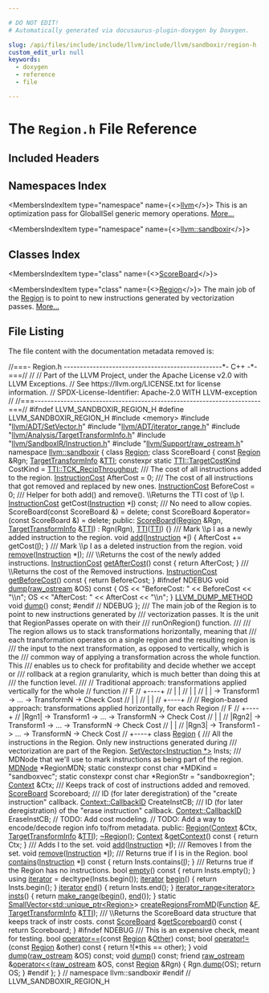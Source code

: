 ```yaml
---

# DO NOT EDIT!
# Automatically generated via docusaurus-plugin-doxygen by Doxygen.

slug: /api/files/include/include/llvm/include/llvm/sandboxir/region-h
custom_edit_url: null
keywords:
  - doxygen
  - reference
  - file

---
```





# The `Region.h` File Reference

<DoxygenPage pluginConfig={pluginConfig}>



## Included Headers

<IncludesList>
<IncludesListItem
  filePath="memory"
  permalink=""
  isLocal="false" />
<IncludesListItem
  filePath="llvm/ADT/SetVector.h"
  permalink="/docs/api/files/include/include/llvm/include/llvm/adt/setvector-h"
  isLocal="true" />
<IncludesListItem
  filePath="llvm/ADT/iterator_range.h"
  permalink="/docs/api/files/include/include/llvm/include/llvm/adt/iterator-range-h"
  isLocal="true" />
<IncludesListItem
  filePath="llvm/Analysis/TargetTransformInfo.h"
  permalink="/docs/api/files/include/include/llvm/include/llvm/analysis/targettransforminfo-h"
  isLocal="true" />
<IncludesListItem
  filePath="llvm/SandboxIR/Instruction.h"
  permalink="/docs/api/files/include/include/llvm/include/llvm/sandboxir/instruction-h"
  isLocal="true" />
<IncludesListItem
  filePath="llvm/Support/raw_ostream.h"
  permalink="/docs/api/files/include/include/llvm/include/llvm/support/raw-ostream-h"
  isLocal="true" />
</IncludesList>

## Namespaces Index

<MembersIndex>

<MembersIndexItem
  type="namespace"
  name={<><a href="/docs/api/namespaces/llvm">llvm</a></>}>
This is an optimization pass for GlobalISel generic memory operations. <a href="/docs/api/namespaces/llvm/#details">More...</a>
</MembersIndexItem>

<MembersIndexItem
  type="namespace"
  name={<><a href="/docs/api/namespaces/llvm/sandboxir">llvm::sandboxir</a></>}>
</MembersIndexItem>

</MembersIndex>

## Classes Index

<MembersIndex>

<MembersIndexItem
  type="class"
  name={<><a href="/docs/api/classes/llvm/sandboxir/scoreboard">ScoreBoard</a></>}>
</MembersIndexItem>

<MembersIndexItem
  type="class"
  name={<><a href="/docs/api/classes/llvm/sandboxir/region">Region</a></>}>
The main job of the <a href="/docs/api/classes/llvm/sandboxir/region">Region</a> is to point to new instructions generated by vectorization passes. <a href="/docs/api/classes/llvm/sandboxir/region/#details">More...</a>
</MembersIndexItem>

</MembersIndex>


## File Listing

The file content with the documentation metadata removed is:

<ProgramListing>

<Link id="l00001" /><CodeLine lineNumber="1"><Highlight kind="comment">//===- Region.h -------------------------------------------------&#42;- C++ -&#42;-===//</Highlight><Highlight kind="normal"></Highlight></CodeLine>
<Link id="l00002" /><CodeLine lineNumber="2"><Highlight kind="normal"></Highlight><Highlight kind="comment">//</Highlight><Highlight kind="normal"></Highlight></CodeLine>
<Link id="l00003" /><CodeLine lineNumber="3"><Highlight kind="normal"></Highlight><Highlight kind="comment">// Part of the LLVM Project, under the Apache License v2.0 with LLVM Exceptions.</Highlight><Highlight kind="normal"></Highlight></CodeLine>
<Link id="l00004" /><CodeLine lineNumber="4"><Highlight kind="normal"></Highlight><Highlight kind="comment">// See https://llvm.org/LICENSE.txt for license information.</Highlight><Highlight kind="normal"></Highlight></CodeLine>
<Link id="l00005" /><CodeLine lineNumber="5"><Highlight kind="normal"></Highlight><Highlight kind="comment">// SPDX-License-Identifier: Apache-2.0 WITH LLVM-exception</Highlight><Highlight kind="normal"></Highlight></CodeLine>
<Link id="l00006" /><CodeLine lineNumber="6"><Highlight kind="normal"></Highlight><Highlight kind="comment">//</Highlight><Highlight kind="normal"></Highlight></CodeLine>
<Link id="l00007" /><CodeLine lineNumber="7"><Highlight kind="normal"></Highlight><Highlight kind="comment">//===----------------------------------------------------------------------===//</Highlight><Highlight kind="normal"></Highlight></CodeLine>
<Link id="l00008" /><CodeLine lineNumber="8"><Highlight kind="normal"></Highlight></CodeLine>
<Link id="l00009" /><CodeLine lineNumber="9"><Highlight kind="normal"></Highlight><Highlight kind="preprocessor">#ifndef LLVM&#95;SANDBOXIR&#95;REGION&#95;H</Highlight><Highlight kind="normal"></Highlight></CodeLine>
<Link id="l00010" /><CodeLine lineNumber="10"><Highlight kind="normal"></Highlight><Highlight kind="preprocessor">#define LLVM&#95;SANDBOXIR&#95;REGION&#95;H</Highlight><Highlight kind="normal"></Highlight></CodeLine>
<Link id="l00011" /><CodeLine lineNumber="11"><Highlight kind="normal"></Highlight></CodeLine>
<Link id="l00012" /><CodeLine lineNumber="12"><Highlight kind="normal"></Highlight><Highlight kind="preprocessor">#include &lt;memory&gt;</Highlight><Highlight kind="normal"></Highlight></CodeLine>
<Link id="l00013" /><CodeLine lineNumber="13"><Highlight kind="normal"></Highlight></CodeLine>
<Link id="l00014" /><CodeLine lineNumber="14"><Highlight kind="normal"></Highlight><Highlight kind="preprocessor">#include &quot;<a href="/docs/api/files/include/include/llvm/include/llvm/adt/setvector-h">llvm/ADT/SetVector.h</a>&quot;</Highlight><Highlight kind="normal"></Highlight></CodeLine>
<Link id="l00015" /><CodeLine lineNumber="15"><Highlight kind="normal"></Highlight><Highlight kind="preprocessor">#include &quot;<a href="/docs/api/files/include/include/llvm/include/llvm/adt/iterator-range-h">llvm/ADT/iterator&#95;range.h</a>&quot;</Highlight><Highlight kind="normal"></Highlight></CodeLine>
<Link id="l00016" /><CodeLine lineNumber="16"><Highlight kind="normal"></Highlight><Highlight kind="preprocessor">#include &quot;<a href="/docs/api/files/include/include/llvm/include/llvm/analysis/targettransforminfo-h">llvm/Analysis/TargetTransformInfo.h</a>&quot;</Highlight><Highlight kind="normal"></Highlight></CodeLine>
<Link id="l00017" /><CodeLine lineNumber="17"><Highlight kind="normal"></Highlight><Highlight kind="preprocessor">#include &quot;<a href="/docs/api/files/include/include/llvm/include/llvm/sandboxir/instruction-h">llvm/SandboxIR/Instruction.h</a>&quot;</Highlight><Highlight kind="normal"></Highlight></CodeLine>
<Link id="l00018" /><CodeLine lineNumber="18"><Highlight kind="normal"></Highlight><Highlight kind="preprocessor">#include &quot;<a href="/docs/api/files/include/include/llvm/include/llvm/support/raw-ostream-h">llvm/Support/raw&#95;ostream.h</a>&quot;</Highlight><Highlight kind="normal"></Highlight></CodeLine>
<Link id="l00019" /><CodeLine lineNumber="19"><Highlight kind="normal"></Highlight></CodeLine>
<Link id="l00020" /><CodeLine lineNumber="20"><Highlight kind="normal"></Highlight><Highlight kind="keyword">namespace </Highlight><Highlight kind="normal"><a href="/docs/api/namespaces/llvm/sandboxir">llvm::sandboxir</a> &#123;</Highlight></CodeLine>
<Link id="l00021" /><CodeLine lineNumber="21"><Highlight kind="normal"></Highlight></CodeLine>
<Link id="l00022" /><CodeLine lineNumber="22"><Highlight kind="normal"></Highlight><Highlight kind="keyword">class </Highlight><Highlight kind="normal"><a href="/docs/api/classes/llvm/sandboxir/region">Region</a>;</Highlight></CodeLine>
<Link id="l00023" /><CodeLine lineNumber="23"><Highlight kind="normal"></Highlight></CodeLine>
<Link id="l00024" /><CodeLine lineNumber="24" lineLink="/docs/api/classes/llvm/sandboxir/scoreboard"><Highlight kind="normal"></Highlight><Highlight kind="keyword">class </Highlight><Highlight kind="normal">ScoreBoard &#123;</Highlight></CodeLine>
<Link id="l00025" /><CodeLine lineNumber="25"><Highlight kind="normal">  </Highlight><Highlight kind="keyword">const</Highlight><Highlight kind="normal"> <a href="/docs/api/classes/llvm/sandboxir/region">Region</a> &amp;Rgn;</Highlight></CodeLine>
<Link id="l00026" /><CodeLine lineNumber="26"><Highlight kind="normal">  <a href="/docs/api/classes/llvm/targettransforminfo">TargetTransformInfo</a> &amp;<a href="/docs/api/namespaces/llvm/#aa0d69e81725c10fa5407f0bf34462068">TTI</a>;</Highlight></CodeLine>
<Link id="l00027" /><CodeLine lineNumber="27"><Highlight kind="normal">  </Highlight><Highlight kind="keyword">constexpr</Highlight><Highlight kind="normal"> </Highlight><Highlight kind="keyword">static</Highlight><Highlight kind="normal"> <a href="/docs/api/classes/llvm/targettransforminfo/#a706f223f760b55668fbae74202b816bb">TTI::TargetCostKind</a> CostKind = <a href="/docs/api/classes/llvm/targettransforminfo/#a706f223f760b55668fbae74202b816bba59b32ea7b6f10564abd40ad90602ca5b">TTI::TCK&#95;RecipThroughput</a>;</Highlight><Highlight kind="comment"></Highlight></CodeLine>
<Link id="l00028" /><CodeLine lineNumber="28"><Highlight kind="comment">  /// The cost of all instructions added to the region.</Highlight><Highlight kind="normal"></Highlight></CodeLine>
<Link id="l00029" /><CodeLine lineNumber="29"><Highlight kind="normal">  <a href="/docs/api/classes/llvm/instructioncost">InstructionCost</a> AfterCost = 0;</Highlight><Highlight kind="comment"></Highlight></CodeLine>
<Link id="l00030" /><CodeLine lineNumber="30"><Highlight kind="comment">  /// The cost of all instructions that got removed and replaced by new ones.</Highlight><Highlight kind="normal"></Highlight></CodeLine>
<Link id="l00031" /><CodeLine lineNumber="31"><Highlight kind="normal">  <a href="/docs/api/classes/llvm/instructioncost">InstructionCost</a> BeforeCost = 0;</Highlight><Highlight kind="comment"></Highlight></CodeLine>
<Link id="l00032" /><CodeLine lineNumber="32"><Highlight kind="comment">  /// Helper for both add() and remove(). \\Returns the TTI cost of \\p I.</Highlight><Highlight kind="normal"></Highlight></CodeLine>
<Link id="l00033" /><CodeLine lineNumber="33"><Highlight kind="normal">  <a href="/docs/api/classes/llvm/instructioncost">InstructionCost</a> getCost(<a href="/docs/api/classes/llvm/sandboxir/instruction">Instruction</a> &#42;<a href="/docs/api/files/lib/lib/support/md5-cpp/#ac0eafdc9ee161b71e7af98af736952fd">I</a>) </Highlight><Highlight kind="keyword">const</Highlight><Highlight kind="normal">;</Highlight><Highlight kind="comment"></Highlight></CodeLine>
<Link id="l00034" /><CodeLine lineNumber="34"><Highlight kind="comment">  /// No need to allow copies.</Highlight><Highlight kind="normal"></Highlight></CodeLine>
<Link id="l00035" /><CodeLine lineNumber="35"><Highlight kind="normal">  ScoreBoard(</Highlight><Highlight kind="keyword">const</Highlight><Highlight kind="normal"> ScoreBoard &amp;) = </Highlight><Highlight kind="keyword">delete</Highlight><Highlight kind="normal">;</Highlight></CodeLine>
<Link id="l00036" /><CodeLine lineNumber="36"><Highlight kind="normal">  </Highlight><Highlight kind="keyword">const</Highlight><Highlight kind="normal"> ScoreBoard &amp;operator=(</Highlight><Highlight kind="keyword">const</Highlight><Highlight kind="normal"> ScoreBoard &amp;) = </Highlight><Highlight kind="keyword">delete</Highlight><Highlight kind="normal">;</Highlight></CodeLine>
<Link id="l00037" /><CodeLine lineNumber="37"><Highlight kind="normal"></Highlight></CodeLine>
<Link id="l00038" /><CodeLine lineNumber="38"><Highlight kind="normal"></Highlight><Highlight kind="keyword">public</Highlight><Highlight kind="normal">:</Highlight></CodeLine>
<Link id="l00039" /><CodeLine lineNumber="39" lineLink="/docs/api/classes/llvm/sandboxir/scoreboard/#a4a9a097263f261ba5e78626eeaabb89e"><Highlight kind="normal">  <a href="/docs/api/classes/llvm/sandboxir/scoreboard/#a4a9a097263f261ba5e78626eeaabb89e">ScoreBoard</a>(<a href="/docs/api/classes/llvm/sandboxir/region">Region</a> &amp;Rgn, <a href="/docs/api/classes/llvm/targettransforminfo">TargetTransformInfo</a> &amp;<a href="/docs/api/namespaces/llvm/#aa0d69e81725c10fa5407f0bf34462068">TTI</a>) : Rgn(Rgn), <a href="/docs/api/namespaces/llvm/#aa0d69e81725c10fa5407f0bf34462068">TTI</a>(<a href="/docs/api/namespaces/llvm/#aa0d69e81725c10fa5407f0bf34462068">TTI</a>) &#123;&#125;</Highlight><Highlight kind="comment"></Highlight></CodeLine>
<Link id="l00040" /><CodeLine lineNumber="40"><Highlight kind="comment">  /// Mark \\p I as a newly added instruction to the region.</Highlight><Highlight kind="normal"></Highlight></CodeLine>
<Link id="l00041" /><CodeLine lineNumber="41" lineLink="/docs/api/classes/llvm/sandboxir/scoreboard/#ab436af58d26d9c08f1f339d26ea850d4"><Highlight kind="normal">  </Highlight><Highlight kind="keywordtype">void</Highlight><Highlight kind="normal"> <a href="/docs/api/classes/llvm/sandboxir/scoreboard/#ab436af58d26d9c08f1f339d26ea850d4">add</a>(<a href="/docs/api/classes/llvm/sandboxir/instruction">Instruction</a> &#42;<a href="/docs/api/files/lib/lib/support/md5-cpp/#ac0eafdc9ee161b71e7af98af736952fd">I</a>) &#123; AfterCost += getCost(<a href="/docs/api/files/lib/lib/support/md5-cpp/#ac0eafdc9ee161b71e7af98af736952fd">I</a>); &#125;</Highlight><Highlight kind="comment"></Highlight></CodeLine>
<Link id="l00042" /><CodeLine lineNumber="42"><Highlight kind="comment">  /// Mark \\p I as a deleted instruction from the region.</Highlight><Highlight kind="normal"></Highlight></CodeLine>
<Link id="l00043" /><CodeLine lineNumber="43"><Highlight kind="normal">  </Highlight><Highlight kind="keywordtype">void</Highlight><Highlight kind="normal"> <a href="/docs/api/classes/llvm/sandboxir/scoreboard/#a1de5ee937293f78e8d3862b50ff44530">remove</a>(<a href="/docs/api/classes/llvm/sandboxir/instruction">Instruction</a> &#42;<a href="/docs/api/files/lib/lib/support/md5-cpp/#ac0eafdc9ee161b71e7af98af736952fd">I</a>);</Highlight><Highlight kind="comment"></Highlight></CodeLine>
<Link id="l00044" /><CodeLine lineNumber="44"><Highlight kind="comment">  /// \\Returns the cost of the newly added instructions.</Highlight><Highlight kind="normal"></Highlight></CodeLine>
<Link id="l00045" /><CodeLine lineNumber="45" lineLink="/docs/api/classes/llvm/sandboxir/scoreboard/#a2f1f19cfec54d502ef2721aef943c3c4"><Highlight kind="normal">  <a href="/docs/api/classes/llvm/instructioncost">InstructionCost</a> <a href="/docs/api/classes/llvm/sandboxir/scoreboard/#a2f1f19cfec54d502ef2721aef943c3c4">getAfterCost</a>()</Highlight><Highlight kind="keyword"> const </Highlight><Highlight kind="normal">&#123; </Highlight><Highlight kind="keywordflow">return</Highlight><Highlight kind="normal"> AfterCost; &#125;</Highlight><Highlight kind="comment"></Highlight></CodeLine>
<Link id="l00046" /><CodeLine lineNumber="46"><Highlight kind="comment">  /// \\Returns the cost of the Removed instructions.</Highlight><Highlight kind="normal"></Highlight></CodeLine>
<Link id="l00047" /><CodeLine lineNumber="47" lineLink="/docs/api/classes/llvm/sandboxir/scoreboard/#a058c24753b95daf70cb037d3c695a749"><Highlight kind="normal">  <a href="/docs/api/classes/llvm/instructioncost">InstructionCost</a> <a href="/docs/api/classes/llvm/sandboxir/scoreboard/#a058c24753b95daf70cb037d3c695a749">getBeforeCost</a>()</Highlight><Highlight kind="keyword"> const </Highlight><Highlight kind="normal">&#123; </Highlight><Highlight kind="keywordflow">return</Highlight><Highlight kind="normal"> BeforeCost; &#125;</Highlight></CodeLine>
<Link id="l00048" /><CodeLine lineNumber="48"><Highlight kind="normal"></Highlight></CodeLine>
<Link id="l00049" /><CodeLine lineNumber="49"><Highlight kind="normal"></Highlight><Highlight kind="preprocessor">#ifndef NDEBUG</Highlight><Highlight kind="normal"></Highlight></CodeLine>
<Link id="l00050" /><CodeLine lineNumber="50" lineLink="/docs/api/classes/llvm/sandboxir/scoreboard/#a9b60891be13ecc4e4f339c3a16c3a9ce"><Highlight kind="normal">  </Highlight><Highlight kind="keywordtype">void</Highlight><Highlight kind="normal"> <a href="/docs/api/classes/llvm/sandboxir/scoreboard/#a9b60891be13ecc4e4f339c3a16c3a9ce">dump</a>(<a href="/docs/api/classes/llvm/raw-ostream">raw&#95;ostream</a> &amp;OS)</Highlight><Highlight kind="keyword"> const </Highlight><Highlight kind="normal">&#123;</Highlight></CodeLine>
<Link id="l00051" /><CodeLine lineNumber="51"><Highlight kind="normal">    OS &lt;&lt; </Highlight><Highlight kind="stringliteral">&quot;BeforeCost: &quot;</Highlight><Highlight kind="normal"> &lt;&lt; BeforeCost &lt;&lt; </Highlight><Highlight kind="stringliteral">&quot;\\n&quot;</Highlight><Highlight kind="normal">;</Highlight></CodeLine>
<Link id="l00052" /><CodeLine lineNumber="52"><Highlight kind="normal">    OS &lt;&lt; </Highlight><Highlight kind="stringliteral">&quot;AfterCost:  &quot;</Highlight><Highlight kind="normal"> &lt;&lt; AfterCost &lt;&lt; </Highlight><Highlight kind="stringliteral">&quot;\\n&quot;</Highlight><Highlight kind="normal">;</Highlight></CodeLine>
<Link id="l00053" /><CodeLine lineNumber="53"><Highlight kind="normal">  &#125;</Highlight></CodeLine>
<Link id="l00054" /><CodeLine lineNumber="54"><Highlight kind="normal">  <a href="/docs/api/files/include/include/llvm/include/llvm/support/compiler-h/#aa863693eef567397d9c292da5bf22d34">LLVM&#95;DUMP&#95;METHOD</a> </Highlight><Highlight kind="keywordtype">void</Highlight><Highlight kind="normal"> <a href="/docs/api/classes/llvm/sandboxir/scoreboard/#a4d0b257d1589b3f20b7606e839ad884f">dump</a>() </Highlight><Highlight kind="keyword">const</Highlight><Highlight kind="normal">;</Highlight></CodeLine>
<Link id="l00055" /><CodeLine lineNumber="55"><Highlight kind="normal"></Highlight><Highlight kind="preprocessor">#endif </Highlight><Highlight kind="comment">// NDEBUG</Highlight><Highlight kind="normal"></Highlight></CodeLine>
<Link id="l00056" /><CodeLine lineNumber="56"><Highlight kind="normal">&#125;;</Highlight></CodeLine>
<Link id="l00057" /><CodeLine lineNumber="57"><Highlight kind="normal"></Highlight><Highlight kind="comment"></Highlight></CodeLine>
<Link id="l00058" /><CodeLine lineNumber="58"><Highlight kind="comment">/// The main job of the Region is to point to new instructions generated by</Highlight></CodeLine>
<Link id="l00059" /><CodeLine lineNumber="59"><Highlight kind="comment">/// vectorization passes. It is the unit that RegionPasses operate on with their</Highlight></CodeLine>
<Link id="l00060" /><CodeLine lineNumber="60"><Highlight kind="comment">/// runOnRegion() function.</Highlight></CodeLine>
<Link id="l00061" /><CodeLine lineNumber="61"><Highlight kind="comment">///</Highlight></CodeLine>
<Link id="l00062" /><CodeLine lineNumber="62"><Highlight kind="comment">/// The region allows us to stack transformations horizontally, meaning that</Highlight></CodeLine>
<Link id="l00063" /><CodeLine lineNumber="63"><Highlight kind="comment">/// each transformation operates on a single region and the resulting region is</Highlight></CodeLine>
<Link id="l00064" /><CodeLine lineNumber="64"><Highlight kind="comment">/// the input to the next transformation, as opposed to vertically, which is the</Highlight></CodeLine>
<Link id="l00065" /><CodeLine lineNumber="65"><Highlight kind="comment">/// common way of applying a transformation across the whole function. This</Highlight></CodeLine>
<Link id="l00066" /><CodeLine lineNumber="66"><Highlight kind="comment">/// enables us to check for profitability and decide whether we accept or</Highlight></CodeLine>
<Link id="l00067" /><CodeLine lineNumber="67"><Highlight kind="comment">/// rollback at a region granularity, which is much better than doing this at</Highlight></CodeLine>
<Link id="l00068" /><CodeLine lineNumber="68"><Highlight kind="comment">/// the function level.</Highlight></CodeLine>
<Link id="l00069" /><CodeLine lineNumber="69"><Highlight kind="comment">///</Highlight><Highlight kind="normal"></Highlight></CodeLine>
<Link id="l00070" /><CodeLine lineNumber="70"><Highlight kind="normal"></Highlight><Highlight kind="comment">//  Traditional approach: transformations applied vertically for the whole</Highlight><Highlight kind="normal"></Highlight></CodeLine>
<Link id="l00071" /><CodeLine lineNumber="71"><Highlight kind="normal"></Highlight><Highlight kind="comment">//  function</Highlight><Highlight kind="normal"></Highlight></CodeLine>
<Link id="l00072" /><CodeLine lineNumber="72"><Highlight kind="normal"></Highlight><Highlight kind="comment">//    F</Highlight><Highlight kind="normal"></Highlight></CodeLine>
<Link id="l00073" /><CodeLine lineNumber="73"><Highlight kind="normal"></Highlight><Highlight kind="comment">//  +----+</Highlight><Highlight kind="normal"></Highlight></CodeLine>
<Link id="l00074" /><CodeLine lineNumber="74"><Highlight kind="normal"></Highlight><Highlight kind="comment">//  |    |</Highlight><Highlight kind="normal"></Highlight></CodeLine>
<Link id="l00075" /><CodeLine lineNumber="75"><Highlight kind="normal"></Highlight><Highlight kind="comment">//  |    |</Highlight><Highlight kind="normal"></Highlight></CodeLine>
<Link id="l00076" /><CodeLine lineNumber="76"><Highlight kind="normal"></Highlight><Highlight kind="comment">//  |    | -&gt; Transform1 -&gt;  ... -&gt; TransformN -&gt; Check Cost</Highlight><Highlight kind="normal"></Highlight></CodeLine>
<Link id="l00077" /><CodeLine lineNumber="77"><Highlight kind="normal"></Highlight><Highlight kind="comment">//  |    |</Highlight><Highlight kind="normal"></Highlight></CodeLine>
<Link id="l00078" /><CodeLine lineNumber="78"><Highlight kind="normal"></Highlight><Highlight kind="comment">//  |    |</Highlight><Highlight kind="normal"></Highlight></CodeLine>
<Link id="l00079" /><CodeLine lineNumber="79"><Highlight kind="normal"></Highlight><Highlight kind="comment">//  +----+</Highlight><Highlight kind="normal"></Highlight></CodeLine>
<Link id="l00080" /><CodeLine lineNumber="80"><Highlight kind="normal"></Highlight><Highlight kind="comment">//</Highlight><Highlight kind="normal"></Highlight></CodeLine>
<Link id="l00081" /><CodeLine lineNumber="81"><Highlight kind="normal"></Highlight><Highlight kind="comment">//  Region-based approach: transformations applied horizontally, for each Region</Highlight><Highlight kind="normal"></Highlight></CodeLine>
<Link id="l00082" /><CodeLine lineNumber="82"><Highlight kind="normal"></Highlight><Highlight kind="comment">//    F</Highlight><Highlight kind="normal"></Highlight></CodeLine>
<Link id="l00083" /><CodeLine lineNumber="83"><Highlight kind="normal"></Highlight><Highlight kind="comment">//  +----+</Highlight><Highlight kind="normal"></Highlight></CodeLine>
<Link id="l00084" /><CodeLine lineNumber="84"><Highlight kind="normal"></Highlight><Highlight kind="comment">//  |Rgn1| -&gt; Transform1 -&gt;  ... -&gt; TransformN -&gt; Check Cost</Highlight><Highlight kind="normal"></Highlight></CodeLine>
<Link id="l00085" /><CodeLine lineNumber="85"><Highlight kind="normal"></Highlight><Highlight kind="comment">//  |    |</Highlight><Highlight kind="normal"></Highlight></CodeLine>
<Link id="l00086" /><CodeLine lineNumber="86"><Highlight kind="normal"></Highlight><Highlight kind="comment">//  |Rgn2| -&gt; Transform1 -&gt;  ... -&gt; TransformN -&gt; Check Cost</Highlight><Highlight kind="normal"></Highlight></CodeLine>
<Link id="l00087" /><CodeLine lineNumber="87"><Highlight kind="normal"></Highlight><Highlight kind="comment">//  |    |</Highlight><Highlight kind="normal"></Highlight></CodeLine>
<Link id="l00088" /><CodeLine lineNumber="88"><Highlight kind="normal"></Highlight><Highlight kind="comment">//  |Rgn3| -&gt; Transform1 -&gt;  ... -&gt; TransformN -&gt; Check Cost</Highlight><Highlight kind="normal"></Highlight></CodeLine>
<Link id="l00089" /><CodeLine lineNumber="89"><Highlight kind="normal"></Highlight><Highlight kind="comment">//  +----+</Highlight><Highlight kind="normal"></Highlight></CodeLine>
<Link id="l00090" /><CodeLine lineNumber="90"><Highlight kind="normal"></Highlight></CodeLine>
<Link id="l00091" /><CodeLine lineNumber="91" lineLink="/docs/api/classes/llvm/sandboxir/region"><Highlight kind="normal"></Highlight><Highlight kind="keyword">class </Highlight><Highlight kind="normal"><a href="/docs/api/classes/llvm/sandboxir/region/#a8533fbc97a477c3f6a68cbef21bcb811">Region</a> &#123;</Highlight><Highlight kind="comment"></Highlight></CodeLine>
<Link id="l00092" /><CodeLine lineNumber="92"><Highlight kind="comment">  /// All the instructions in the Region. Only new instructions generated during</Highlight></CodeLine>
<Link id="l00093" /><CodeLine lineNumber="93"><Highlight kind="comment">  /// vectorization are part of the Region.</Highlight><Highlight kind="normal"></Highlight></CodeLine>
<Link id="l00094" /><CodeLine lineNumber="94"><Highlight kind="normal">  <a href="/docs/api/classes/llvm/setvector">SetVector&lt;Instruction &#42;&gt;</a> Insts;</Highlight></CodeLine>
<Link id="l00095" /><CodeLine lineNumber="95"><Highlight kind="normal"></Highlight><Highlight kind="comment"></Highlight></CodeLine>
<Link id="l00096" /><CodeLine lineNumber="96"><Highlight kind="comment">  /// MDNode that we&#39;ll use to mark instructions as being part of the region.</Highlight><Highlight kind="normal"></Highlight></CodeLine>
<Link id="l00097" /><CodeLine lineNumber="97"><Highlight kind="normal">  <a href="/docs/api/classes/llvm/mdnode">MDNode</a> &#42;RegionMDN;</Highlight></CodeLine>
<Link id="l00098" /><CodeLine lineNumber="98"><Highlight kind="normal">  </Highlight><Highlight kind="keyword">static</Highlight><Highlight kind="normal"> </Highlight><Highlight kind="keyword">constexpr</Highlight><Highlight kind="normal"> </Highlight><Highlight kind="keyword">const</Highlight><Highlight kind="normal"> </Highlight><Highlight kind="keywordtype">char</Highlight><Highlight kind="normal"> &#42;MDKind = </Highlight><Highlight kind="stringliteral">&quot;sandboxvec&quot;</Highlight><Highlight kind="normal">;</Highlight></CodeLine>
<Link id="l00099" /><CodeLine lineNumber="99"><Highlight kind="normal">  </Highlight><Highlight kind="keyword">static</Highlight><Highlight kind="normal"> </Highlight><Highlight kind="keyword">constexpr</Highlight><Highlight kind="normal"> </Highlight><Highlight kind="keyword">const</Highlight><Highlight kind="normal"> </Highlight><Highlight kind="keywordtype">char</Highlight><Highlight kind="normal"> &#42;RegionStr = </Highlight><Highlight kind="stringliteral">&quot;sandboxregion&quot;</Highlight><Highlight kind="normal">;</Highlight></CodeLine>
<Link id="l00100" /><CodeLine lineNumber="100"><Highlight kind="normal"></Highlight></CodeLine>
<Link id="l00101" /><CodeLine lineNumber="101"><Highlight kind="normal">  <a href="/docs/api/classes/llvm/sandboxir/context">Context</a> &amp;Ctx;</Highlight><Highlight kind="comment"></Highlight></CodeLine>
<Link id="l00102" /><CodeLine lineNumber="102"><Highlight kind="comment">  /// Keeps track of cost of instructions added and removed.</Highlight><Highlight kind="normal"></Highlight></CodeLine>
<Link id="l00103" /><CodeLine lineNumber="103"><Highlight kind="normal">  <a href="/docs/api/classes/llvm/sandboxir/scoreboard">ScoreBoard</a> Scoreboard;</Highlight></CodeLine>
<Link id="l00104" /><CodeLine lineNumber="104"><Highlight kind="normal"></Highlight><Highlight kind="comment"></Highlight></CodeLine>
<Link id="l00105" /><CodeLine lineNumber="105"><Highlight kind="comment">  /// ID (for later deregistration) of the &quot;create instruction&quot; callback.</Highlight><Highlight kind="normal"></Highlight></CodeLine>
<Link id="l00106" /><CodeLine lineNumber="106"><Highlight kind="normal">  <a href="/docs/api/classes/llvm/sandboxir/context/callbackid">Context::CallbackID</a> CreateInstCB;</Highlight><Highlight kind="comment"></Highlight></CodeLine>
<Link id="l00107" /><CodeLine lineNumber="107"><Highlight kind="comment">  /// ID (for later deregistration) of the &quot;erase instruction&quot; callback.</Highlight><Highlight kind="normal"></Highlight></CodeLine>
<Link id="l00108" /><CodeLine lineNumber="108"><Highlight kind="normal">  <a href="/docs/api/classes/llvm/sandboxir/context/callbackid">Context::CallbackID</a> EraseInstCB;</Highlight></CodeLine>
<Link id="l00109" /><CodeLine lineNumber="109"><Highlight kind="normal"></Highlight></CodeLine>
<Link id="l00110" /><CodeLine lineNumber="110"><Highlight kind="normal">  </Highlight><Highlight kind="comment">// TODO: Add cost modeling.</Highlight><Highlight kind="normal"></Highlight></CodeLine>
<Link id="l00111" /><CodeLine lineNumber="111"><Highlight kind="normal">  </Highlight><Highlight kind="comment">// TODO: Add a way to encode/decode region info to/from metadata.</Highlight><Highlight kind="normal"></Highlight></CodeLine>
<Link id="l00112" /><CodeLine lineNumber="112"><Highlight kind="normal"></Highlight></CodeLine>
<Link id="l00113" /><CodeLine lineNumber="113"><Highlight kind="normal"></Highlight><Highlight kind="keyword">public</Highlight><Highlight kind="normal">:</Highlight></CodeLine>
<Link id="l00114" /><CodeLine lineNumber="114"><Highlight kind="normal">  <a href="/docs/api/classes/llvm/sandboxir/region/#a8533fbc97a477c3f6a68cbef21bcb811">Region</a>(<a href="/docs/api/classes/llvm/sandboxir/context">Context</a> &amp;Ctx, <a href="/docs/api/classes/llvm/targettransforminfo">TargetTransformInfo</a> &amp;<a href="/docs/api/namespaces/llvm/#aa0d69e81725c10fa5407f0bf34462068">TTI</a>);</Highlight></CodeLine>
<Link id="l00115" /><CodeLine lineNumber="115"><Highlight kind="normal">  <a href="/docs/api/classes/llvm/sandboxir/region/#ad8dbbba504b405133c4b083d21ed2ff3">~Region</a>();</Highlight></CodeLine>
<Link id="l00116" /><CodeLine lineNumber="116"><Highlight kind="normal"></Highlight></CodeLine>
<Link id="l00117" /><CodeLine lineNumber="117" lineLink="/docs/api/classes/llvm/sandboxir/region/#a2c690228f7424bd91013fff858b5b132"><Highlight kind="normal">  <a href="/docs/api/classes/llvm/sandboxir/context">Context</a> &amp;<a href="/docs/api/classes/llvm/sandboxir/region/#a2c690228f7424bd91013fff858b5b132">getContext</a>()</Highlight><Highlight kind="keyword"> const </Highlight><Highlight kind="normal">&#123; </Highlight><Highlight kind="keywordflow">return</Highlight><Highlight kind="normal"> Ctx; &#125;</Highlight></CodeLine>
<Link id="l00118" /><CodeLine lineNumber="118"><Highlight kind="normal"></Highlight><Highlight kind="comment"></Highlight></CodeLine>
<Link id="l00119" /><CodeLine lineNumber="119"><Highlight kind="comment">  /// Adds I to the set.</Highlight><Highlight kind="normal"></Highlight></CodeLine>
<Link id="l00120" /><CodeLine lineNumber="120"><Highlight kind="normal">  </Highlight><Highlight kind="keywordtype">void</Highlight><Highlight kind="normal"> <a href="/docs/api/classes/llvm/sandboxir/region/#a6522c81e20bf4f16dac8c95cfb8d074f">add</a>(<a href="/docs/api/classes/llvm/sandboxir/instruction">Instruction</a> &#42;<a href="/docs/api/files/lib/lib/support/md5-cpp/#ac0eafdc9ee161b71e7af98af736952fd">I</a>);</Highlight><Highlight kind="comment"></Highlight></CodeLine>
<Link id="l00121" /><CodeLine lineNumber="121"><Highlight kind="comment">  /// Removes I from the set.</Highlight><Highlight kind="normal"></Highlight></CodeLine>
<Link id="l00122" /><CodeLine lineNumber="122"><Highlight kind="normal">  </Highlight><Highlight kind="keywordtype">void</Highlight><Highlight kind="normal"> <a href="/docs/api/classes/llvm/sandboxir/region/#a786d3636c1e318fb00ee0ac1d8b3ca16">remove</a>(<a href="/docs/api/classes/llvm/sandboxir/instruction">Instruction</a> &#42;<a href="/docs/api/files/lib/lib/support/md5-cpp/#ac0eafdc9ee161b71e7af98af736952fd">I</a>);</Highlight><Highlight kind="comment"></Highlight></CodeLine>
<Link id="l00123" /><CodeLine lineNumber="123"><Highlight kind="comment">  /// Returns true if I is in the Region.</Highlight><Highlight kind="normal"></Highlight></CodeLine>
<Link id="l00124" /><CodeLine lineNumber="124" lineLink="/docs/api/classes/llvm/sandboxir/region/#a523677c24436ff671be49583654248a1"><Highlight kind="normal">  </Highlight><Highlight kind="keywordtype">bool</Highlight><Highlight kind="normal"> <a href="/docs/api/classes/llvm/sandboxir/region/#a523677c24436ff671be49583654248a1">contains</a>(<a href="/docs/api/classes/llvm/sandboxir/instruction">Instruction</a> &#42;<a href="/docs/api/files/lib/lib/support/md5-cpp/#ac0eafdc9ee161b71e7af98af736952fd">I</a>)</Highlight><Highlight kind="keyword"> const </Highlight><Highlight kind="normal">&#123; </Highlight><Highlight kind="keywordflow">return</Highlight><Highlight kind="normal"> Insts.contains(<a href="/docs/api/files/lib/lib/support/md5-cpp/#ac0eafdc9ee161b71e7af98af736952fd">I</a>); &#125;</Highlight><Highlight kind="comment"></Highlight></CodeLine>
<Link id="l00125" /><CodeLine lineNumber="125"><Highlight kind="comment">  /// Returns true if the Region has no instructions.</Highlight><Highlight kind="normal"></Highlight></CodeLine>
<Link id="l00126" /><CodeLine lineNumber="126" lineLink="/docs/api/classes/llvm/sandboxir/region/#af2de152d0b3a04013dd2440586c78d1b"><Highlight kind="normal">  </Highlight><Highlight kind="keywordtype">bool</Highlight><Highlight kind="normal"> <a href="/docs/api/classes/llvm/sandboxir/region/#af2de152d0b3a04013dd2440586c78d1b">empty</a>()</Highlight><Highlight kind="keyword"> const </Highlight><Highlight kind="normal">&#123; </Highlight><Highlight kind="keywordflow">return</Highlight><Highlight kind="normal"> Insts.empty(); &#125;</Highlight></CodeLine>
<Link id="l00127" /><CodeLine lineNumber="127"><Highlight kind="normal"></Highlight></CodeLine>
<Link id="l00128" /><CodeLine lineNumber="128" lineLink="/docs/api/classes/llvm/sandboxir/region/#ad8b74ca020409c6e5f6cfac2211d7ddd"><Highlight kind="normal">  </Highlight><Highlight kind="keyword">using </Highlight><Highlight kind="normal"><a href="/docs/api/classes/llvm/sandboxir/region/#ad8b74ca020409c6e5f6cfac2211d7ddd">iterator</a> = </Highlight><Highlight kind="keyword">decltype</Highlight><Highlight kind="normal">(Insts.begin());</Highlight></CodeLine>
<Link id="l00129" /><CodeLine lineNumber="129" lineLink="/docs/api/classes/llvm/sandboxir/region/#aca12ccca7fb6b0fcc53f3d44e863f2d5"><Highlight kind="normal">  <a href="/docs/api/classes/llvm/sandboxir/region/#ad8b74ca020409c6e5f6cfac2211d7ddd">iterator</a> <a href="/docs/api/classes/llvm/sandboxir/region/#aca12ccca7fb6b0fcc53f3d44e863f2d5">begin</a>() &#123; </Highlight><Highlight kind="keywordflow">return</Highlight><Highlight kind="normal"> Insts.begin(); &#125;</Highlight></CodeLine>
<Link id="l00130" /><CodeLine lineNumber="130" lineLink="/docs/api/classes/llvm/sandboxir/region/#ad6fc926922094cc45afda6c6685d63c5"><Highlight kind="normal">  <a href="/docs/api/classes/llvm/sandboxir/region/#ad8b74ca020409c6e5f6cfac2211d7ddd">iterator</a> <a href="/docs/api/classes/llvm/sandboxir/region/#ad6fc926922094cc45afda6c6685d63c5">end</a>() &#123; </Highlight><Highlight kind="keywordflow">return</Highlight><Highlight kind="normal"> Insts.end(); &#125;</Highlight></CodeLine>
<Link id="l00131" /><CodeLine lineNumber="131" lineLink="/docs/api/classes/llvm/sandboxir/region/#a600a643269917bb4d7573d3869a28234"><Highlight kind="normal">  <a href="/docs/api/classes/llvm/iterator-range">iterator&#95;range&lt;iterator&gt;</a> <a href="/docs/api/classes/llvm/sandboxir/region/#a600a643269917bb4d7573d3869a28234">insts</a>() &#123; </Highlight><Highlight kind="keywordflow">return</Highlight><Highlight kind="normal"> <a href="/docs/api/namespaces/llvm/#a341215803e83773a3e97860dc291f121">make&#95;range</a>(<a href="/docs/api/classes/llvm/sandboxir/region/#aca12ccca7fb6b0fcc53f3d44e863f2d5">begin</a>(), <a href="/docs/api/classes/llvm/sandboxir/region/#ad6fc926922094cc45afda6c6685d63c5">end</a>()); &#125;</Highlight></CodeLine>
<Link id="l00132" /><CodeLine lineNumber="132"><Highlight kind="normal"></Highlight></CodeLine>
<Link id="l00133" /><CodeLine lineNumber="133"><Highlight kind="normal">  </Highlight><Highlight kind="keyword">static</Highlight><Highlight kind="normal"> <a href="/docs/api/classes/llvm/smallvector">SmallVector&lt;std::unique&#95;ptr&lt;Region&gt;</a>&gt;</Highlight></CodeLine>
<Link id="l00134" /><CodeLine lineNumber="134"><Highlight kind="normal">  <a href="/docs/api/classes/llvm/sandboxir/region/#a8a8865325da7e23f2f527bb04e1a26d6">createRegionsFromMD</a>(<a href="/docs/api/classes/llvm/sandboxir/function">Function</a> &amp;<a href="/docs/api/files/lib/lib/support/md5-cpp/#a96d73bbd7af15cb1fc38c3f4a3bd82e9">F</a>, <a href="/docs/api/classes/llvm/targettransforminfo">TargetTransformInfo</a> &amp;<a href="/docs/api/namespaces/llvm/#aa0d69e81725c10fa5407f0bf34462068">TTI</a>);</Highlight><Highlight kind="comment"></Highlight></CodeLine>
<Link id="l00135" /><CodeLine lineNumber="135"><Highlight kind="comment">  /// \\Returns the ScoreBoard data structure that keeps track of instr costs.</Highlight><Highlight kind="normal"></Highlight></CodeLine>
<Link id="l00136" /><CodeLine lineNumber="136" lineLink="/docs/api/classes/llvm/sandboxir/region/#aa7cf039e6fb7da2357b290c0b86ab2d0"><Highlight kind="normal">  </Highlight><Highlight kind="keyword">const</Highlight><Highlight kind="normal"> <a href="/docs/api/classes/llvm/sandboxir/scoreboard">ScoreBoard</a> &amp;<a href="/docs/api/classes/llvm/sandboxir/region/#aa7cf039e6fb7da2357b290c0b86ab2d0">getScoreboard</a>()</Highlight><Highlight kind="keyword"> const </Highlight><Highlight kind="normal">&#123; </Highlight><Highlight kind="keywordflow">return</Highlight><Highlight kind="normal"> Scoreboard; &#125;</Highlight></CodeLine>
<Link id="l00137" /><CodeLine lineNumber="137"><Highlight kind="normal"></Highlight></CodeLine>
<Link id="l00138" /><CodeLine lineNumber="138"><Highlight kind="normal"></Highlight><Highlight kind="preprocessor">#ifndef NDEBUG</Highlight><Highlight kind="comment"></Highlight></CodeLine>
<Link id="l00139" /><CodeLine lineNumber="139"><Highlight kind="comment">  /// This is an expensive check, meant for testing.</Highlight><Highlight kind="normal"></Highlight></CodeLine>
<Link id="l00140" /><CodeLine lineNumber="140"><Highlight kind="normal">  </Highlight><Highlight kind="keywordtype">bool</Highlight><Highlight kind="normal"> <a href="/docs/api/classes/llvm/sandboxir/region/#a70065f6bc15429a70ceb4f71e4c2db1f">operator==</a>(</Highlight><Highlight kind="keyword">const</Highlight><Highlight kind="normal"> <a href="/docs/api/classes/llvm/sandboxir/region">Region</a> &amp;<a href="/docs/api/namespaces/llvm/#a9eb4f5b98b70ee4fab9614ed58282c1fa6311ae17c1ee52b36e68aaf4ad066387">Other</a>) </Highlight><Highlight kind="keyword">const</Highlight><Highlight kind="normal">;</Highlight></CodeLine>
<Link id="l00141" /><CodeLine lineNumber="141" lineLink="/docs/api/classes/llvm/sandboxir/region/#a604457e45515fab86807508fffeb3a4d"><Highlight kind="normal">  </Highlight><Highlight kind="keywordtype">bool</Highlight><Highlight kind="normal"> <a href="/docs/api/classes/llvm/sandboxir/region/#a604457e45515fab86807508fffeb3a4d">operator!=</a>(</Highlight><Highlight kind="keyword">const</Highlight><Highlight kind="normal"> <a href="/docs/api/classes/llvm/sandboxir/region/#a8533fbc97a477c3f6a68cbef21bcb811">Region</a> &amp;other)</Highlight><Highlight kind="keyword"> const </Highlight><Highlight kind="normal">&#123; </Highlight><Highlight kind="keywordflow">return</Highlight><Highlight kind="normal"> !(&#42;</Highlight><Highlight kind="keyword">this</Highlight><Highlight kind="normal"> == other); &#125;</Highlight></CodeLine>
<Link id="l00142" /><CodeLine lineNumber="142"><Highlight kind="normal"></Highlight></CodeLine>
<Link id="l00143" /><CodeLine lineNumber="143"><Highlight kind="normal">  </Highlight><Highlight kind="keywordtype">void</Highlight><Highlight kind="normal"> <a href="/docs/api/classes/llvm/sandboxir/region/#a1625959e5118314896bc4a37b0c87756">dump</a>(<a href="/docs/api/classes/llvm/raw-ostream">raw&#95;ostream</a> &amp;OS) </Highlight><Highlight kind="keyword">const</Highlight><Highlight kind="normal">;</Highlight></CodeLine>
<Link id="l00144" /><CodeLine lineNumber="144"><Highlight kind="normal">  </Highlight><Highlight kind="keywordtype">void</Highlight><Highlight kind="normal"> <a href="/docs/api/classes/llvm/sandboxir/region/#a1625959e5118314896bc4a37b0c87756">dump</a>() </Highlight><Highlight kind="keyword">const</Highlight><Highlight kind="normal">;</Highlight></CodeLine>
<Link id="l00145" /><CodeLine lineNumber="145" lineLink="/docs/api/classes/llvm/sandboxir/region/#ac75341211f26d1a25d45ce5296954a5f"><Highlight kind="normal">  </Highlight><Highlight kind="keyword">friend</Highlight><Highlight kind="normal"> <a href="/docs/api/classes/llvm/raw-ostream">raw&#95;ostream</a> &amp;<a href="/docs/api/classes/llvm/sandboxir/region/#ac75341211f26d1a25d45ce5296954a5f">operator&lt;&lt;</a>(<a href="/docs/api/classes/llvm/raw-ostream">raw&#95;ostream</a> &amp;OS, </Highlight><Highlight kind="keyword">const</Highlight><Highlight kind="normal"> <a href="/docs/api/classes/llvm/sandboxir/region/#a8533fbc97a477c3f6a68cbef21bcb811">Region</a> &amp;Rgn) &#123;</Highlight></CodeLine>
<Link id="l00146" /><CodeLine lineNumber="146"><Highlight kind="normal">    Rgn.<a href="/docs/api/classes/llvm/sandboxir/region/#addfeeda184155e6fb492d582254302a5">dump</a>(OS);</Highlight></CodeLine>
<Link id="l00147" /><CodeLine lineNumber="147"><Highlight kind="normal">    </Highlight><Highlight kind="keywordflow">return</Highlight><Highlight kind="normal"> OS;</Highlight></CodeLine>
<Link id="l00148" /><CodeLine lineNumber="148"><Highlight kind="normal">  &#125;</Highlight></CodeLine>
<Link id="l00149" /><CodeLine lineNumber="149"><Highlight kind="normal"></Highlight><Highlight kind="preprocessor">#endif</Highlight><Highlight kind="normal"></Highlight></CodeLine>
<Link id="l00150" /><CodeLine lineNumber="150"><Highlight kind="normal">&#125;;</Highlight></CodeLine>
<Link id="l00151" /><CodeLine lineNumber="151"><Highlight kind="normal"></Highlight></CodeLine>
<Link id="l00152" /><CodeLine lineNumber="152"><Highlight kind="normal">&#125; </Highlight><Highlight kind="comment">// namespace llvm::sandboxir</Highlight><Highlight kind="normal"></Highlight></CodeLine>
<Link id="l00153" /><CodeLine lineNumber="153"><Highlight kind="normal"></Highlight></CodeLine>
<Link id="l00154" /><CodeLine lineNumber="154"><Highlight kind="normal"></Highlight><Highlight kind="preprocessor">#endif </Highlight><Highlight kind="comment">// LLVM&#95;SANDBOXIR&#95;REGION&#95;H</Highlight><Highlight kind="normal"></Highlight></CodeLine>

</ProgramListing>


</DoxygenPage>
